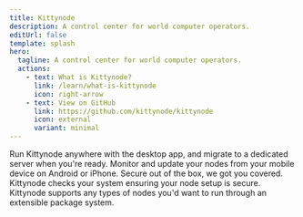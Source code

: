 ```yaml
---
title: Kittynode
description: A control center for world computer operators.
editUrl: false
template: splash
hero:
  tagline: A control center for world computer operators.
  actions:
    - text: What is Kittynode?
      link: /learn/what-is-kittynode
      icon: right-arrow
    - text: View on GitHub
      link: https://github.com/kittynode/kittynode
      icon: external
      variant: minimal
---
```



<DownloadSection />

<CardGrid>
	<Card title="Runs anywhere" icon="laptop">
		Run Kittynode anywhere with the desktop app, and migrate to a dedicated server when you're ready.
	</Card>
	<Card title="Mobile first" icon="rocket">
		Monitor and update your nodes from your mobile device on Android or iPhone.
	</Card>
	<Card title="Secure by default" icon="approve-check-circle">
		Secure out of the box, we got you covered. Kittynode checks your system ensuring your node setup is secure.
	</Card>
	<Card title="Package system" icon="puzzle">
		Kittynode supports any types of nodes you'd want to run through an extensible package system.
	</Card>
</CardGrid>
